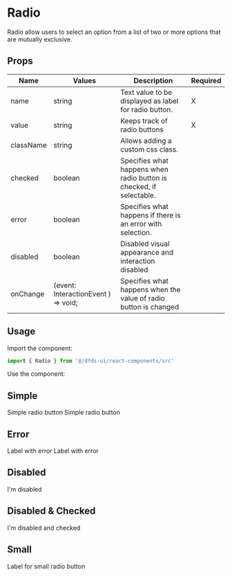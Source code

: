 
<Meta title="Legacy/Selection Controls/Radio" component={Radio} />

# Radio

Radio allow users to select an option from a list of two or more options that are mutually exclusive.

## Props

| Name      |  Values                             |  Description                                                        | Required |
| --------- | ----------------------------------- | ------------------------------------------------------------------- | -------- |
| name      | string                              | Text value to be displayed as label for radio button.               | X        |
| value     | string                              | Keeps track of radio buttons                                        | X        |
| className | string                              | Allows adding a custom css class.                                   |          |
| checked   | boolean                             | Specifies what happens when radio button is checked, if selectable. |          |
| error     | boolean                             | Specifies what happens if there is an error with selection.         |          |
| disabled  | boolean                             | Disabled visual appearance and interaction disabled                 |          |
| onChange  | (event: InteractionEvent ) => void; | Specifies what happens when the value of radio button is changed    |          |

## Usage

Import the component:

```jsx
import { Radio } from '@/dfds-ui/react-components/src'
```

Use the component:

## Simple

<Preview>
  <Story name="Simple">
    <form>
      <Radio name="name-of-radio-1" value="1">
        Simple radio button
      </Radio>
      <Radio name="name-of-radio-1" value="1">
        Simple radio button
      </Radio>
    </form>
  </Story>
</Preview>

## Error

<Preview>
  <Story name="Error">
    <form>
      <Radio name="name-of-radio-2" value="2" error>
        Label with error
      </Radio>
      <Radio name="name-of-radio-2" value="2" error>
        Label with error
      </Radio>
    </form>
  </Story>
</Preview>

## Disabled

<Preview>
  <Story name="Disabled">
    <Radio name="name-of-radio-3" value="3" disabled>
      I'm disabled
    </Radio>
  </Story>
</Preview>

## Disabled & Checked

<Preview>
  <Story name="DisabledChecked">
    <Radio name="name-of-radio-4" value="4" checked disabled>
      I'm disabled and checked
    </Radio>
  </Story>
</Preview>

## Small

<Preview>
  <Story name="Small">
    <Radio name="name-of-radio-5" value="5" size="small">
      Label for small radio button
    </Radio>
  </Story>
</Preview>
